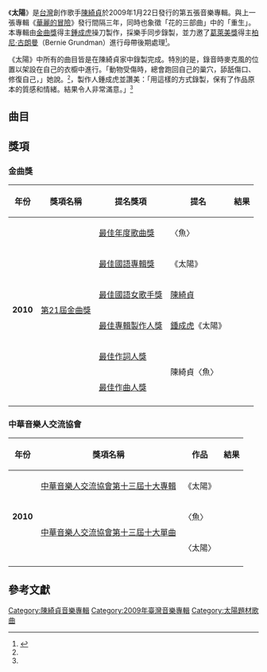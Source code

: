 {{Infobox Album
| Name = 太陽
| Type = 專輯
| Longtype = 
| Artist = [[陳綺貞|陳綺貞]]
| Cover = 陳綺貞太陽.jpg
| Released = 2009年1月22日
| Recorded = 
| Genre = [[流行音樂|流行]]、[[獨立搖滾|獨立搖滾]]
| Length = 
| Label = [[添翼創越工作室|添翼創越工作室]]
| Producer = 鍾成虎
| Reviews = 
| Last album = [[華麗的冒險|華麗的冒險]]<br/>（2005年）
| This album = '''太陽'''<br/>（2009年）
| Next album = Demo 4<br/>（2011年）
| extra cover1 = 
}}

《'''太陽'''》是[[台灣|台灣]]創作歌手[[陳綺貞|陳綺貞]]於2009年1月22日發行的第五張音樂專輯。與上一張專輯《[[華麗的冒險|華麗的冒險]]》發行間隔三年，同時也象徵「花的三部曲」中的「重生」。本專輯由[[金曲獎|金曲獎]]得主[[鍾成虎|鍾成虎]]操刀製作，採樂手同步錄製，並力邀了[[葛萊美獎|葛萊美獎]]得主[[柏尼·古朗曼|柏尼·古朗曼]]（Bernie Grundman）進行母帶後期處理<small><ref name="books">{{Cite web |url=http://www.books.com.tw/exep/cdfile.php?item=0020130190 |title=博客來專輯介紹 |access-date=2009-02-28 |archive-date=2009-02-24 |archive-url=https://web.archive.org/web/20090224052323/http://www.books.com.tw/exep/cdfile.php?item=0020130190 |dead-url=no }}</ref></small>。

《太陽》中所有的曲目皆是在陳綺貞家中錄製完成。特別的是，錄音時麥克風的位置以架設在自己的衣櫥中進行。「動物受傷時，總會跑回自己的巢穴，舔舐傷口、修復自己，」她說。<small><ref name="books"></ref></small>，製作人鍾成虎並讚美：「用這樣的方式錄製，保有了作品原本的質感和情緒。結果令人非常滿意。」<small><ref name="books"></ref></small>

==曲目==
{{Tracklist
| collapsed = 
| headline = 
| font_size = 
| total_length = 

| all_writing = [[陳綺貞|陳綺貞]]
| all_producer = 鍾成虎
| all_arranger =  [[鍾成虎|鍾成虎]]、[[陳柏州|陳柏州]]、[[林羿妏|林羿妏]]、陳綺貞
| all_note = yes
| extra_column =

| title1 = 手的預言
| note1 = Rebirth
| arranger1 = 陳綺貞
| longnote1 = 
| length1 = 1:36

| title2 = 狂戀
| note2 = Complex
| arranger2 = 李雨寰
| longnote2 = 
| length2 = 4:00

| title3 = 太陽
| note3 = Immortal
| arranger3 = 
| longnote3 = 
| length3 = 4:33

| title4 = 魚
| note4 = The Edge
| arranger4 = 
| longnote4 = 
| length4 = 5:00

| title5 = 距離
| note5 = Distance
| arranger5 = 
| longnote5 = 
| length5 = 3:13

| title6 = 倔強愛情的勝利
| note6 = Stubborn Love Wins
| arranger6 = 
| longnote6 = 
| length6 = 3:01

| title7 = 失敗者的飛翔
| note7 = Fly For You
| arranger7 = 
| longnote7 = 
| length7 = 4:02

| title8 = 下個星期去英國<br>
| note8 = Go To England Next Week
| arranger8 = 陳綺貞
| longnote8 = 
| length8 = 2:33

| title9 = 另一種平靜
| note9 = Calm
| arranger9 = 
| longnote9 = 
| length9 = 4:07

| title10 = 煙火
| note10 = Fireworks
| arranger10 = 
| longnote10 = 原曲为[[杨乃文|杨乃文]]的〈证据〉
| length10 = 5:45

| title11 = 一首歌，讓你帶回去
| note11 = Take Away
| arranger11 = 
| longnote11 = 
| length11 = 5:16
}}

==獎項==
===金曲獎===
{| class="wikitable"
!年份
!獎項名稱
!提名獎項
!提名
!結果
|-
| rowspan="6" |'''2010'''
| rowspan="6" |[[第21屆金曲獎|第21屆金曲獎]]
| [[年度歌曲獎_(金曲獎)|最佳年度歌曲獎]]
| 〈魚〉
| {{nom}}
|-
| [[最佳華語專輯獎_(金曲獎)|最佳國語專輯獎]]
| 《太陽》
| {{nom}}
|-
| [[最佳華語女歌手獎_(金曲獎)|最佳國語女歌手獎]]
| [[陳綺貞|陳綺貞]]
| {{nom}}
|-
| [[最佳專輯製作人獎_(金曲獎)|最佳專輯製作人獎]]
| [[鍾成虎|鍾成虎]]《太陽》
| {{nom}}
|-
| [[最佳作詞人獎_(金曲獎)|最佳作詞人獎]]
| rowspan="2"|陳綺貞〈魚〉
| {{nom}}
|-
| [[最佳作曲人獎_(金曲獎)|最佳作曲人獎]]
| {{nom}}
|-
|}
===中華音樂人交流協會===
{| class="wikitable"
!年份
!獎項名稱
!作品
!結果
|-
| rowspan="3"|'''2010'''
| [[中華音樂人交流協會|中華音樂人交流協會第十三屆十大專輯]]
|《太陽》
| {{won}}
|-
| rowspan="2"|[[中華音樂人交流協會|中華音樂人交流協會第十三屆十大單曲]]
|〈魚〉
| {{won}}
|-
|〈太陽〉
| {{won}}
|-
|}

==參考文獻==
{{reflist|2}}

{{陳綺貞}}{{新城勁爆國語專輯}}
{{IFPI香港唱片銷量大獎最高銷量國語唱片}}

[[Category:陳綺貞音樂專輯|Category:陳綺貞音樂專輯]]
[[Category:2009年臺灣音樂專輯|Category:2009年臺灣音樂專輯]]
[[Category:太陽題材歌曲|Category:太陽題材歌曲]]